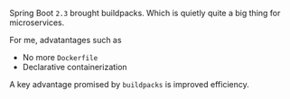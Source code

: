 Spring Boot ```2.3``` brought buildpacks. Which is quietly quite a big thing for microservices.

For me, advatantages such as

 * No more ```Dockerfile```
 * Declarative containerization

A key advantage promised by ```buildpacks``` is improved efficiency.